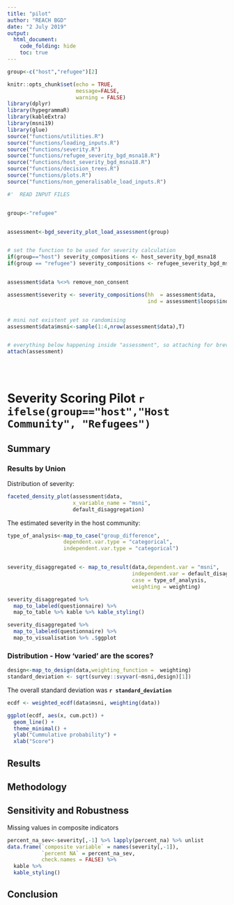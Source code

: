 ```yaml
---
title: "pilot"
author: "REACH BGD"
date: "2 July 2019"
output:
  html_document:
    code_folding: hide
    toc: true
---
```


```r

group<-c("host","refugee")[2]

knitr::opts_chunk$set(echo = TRUE,
                      message=FALSE,
                      warning = FALSE)
library(dplyr)
library(hypegrammaR)
library(kableExtra)
library(msni19)
library(glue)
source("functions/utilities.R")
source("functions/loading_inputs.R")
source("functions/severity.R")
source("functions/refugee_severity_bgd_msna18.R")
source("functions/host_severity_bgd_msna18.R")
source("functions/decision_trees.R")
source("functions/plots.R")
source("functions/non_generalisable_load_inputs.R")

#'  READ INPUT FILES


group<-"refugee"


assessment<-bgd_severity_plot_load_assessment(group)


# set the function to be used for severity calculation
if(group=="host") severity_compositions <- host_severity_bgd_msna18
if(group == "refugee") severity_compositions <- refugee_severity_bgd_msna18


assessment$data %<>% remove_non_consent

assessment$severity <- severity_compositions(hh  = assessment$data,
                                             ind = assessment$loops$individuals)


# msni not existent yet so randomising
assessment$data$msni<-sample(1:4,nrow(assessment$data),T)


# everything below happening inside "assessment", so attaching for brevity:
attach(assessment)


  
```



# Severity Scoring Pilot `r ifelse(group=="host","Host Community", "Refugees")`

## Summary

### Results by Union

Distribution of severity:

```r

faceted_density_plot(assessment$data,
                     x_variable_name = "msni",
                     default_disaggregation)

```

The estimated severity in the host community:





```r
type_of_analysis<-map_to_case("group_difference",
                  dependent.var.type = "categorical",
                  independent.var.type = "categorical")


severity_disaggregated <- map_to_result(data,dependent.var = "msni",
                                        independent.var = default_disaggregation,
                                        case = type_of_analysis,
                                        weighting = weighting)

severity_disaggregated %>%
  map_to_labeled(questionnaire) %>% 
  map_to_table %>% kable %>% kable_styling()

```


```r

severity_disaggregated %>%
  map_to_labeled(questionnaire) %>% 
  map_to_visualisation %>% .$ggplot


```

### Distribution - How 'varied' are the scores?
```r
design<-map_to_design(data,weighting_function =  weighting)
standard_deviation <- sqrt(survey::svyvar(~msni,design)[1])
```
The overall standard deviation was <b> `r standard_deviation` </b>

```r
ecdf <- weighted_ecdf(data$msni, weighting(data))

ggplot(ecdf, aes(x, cum.pct)) +
  geom_line() + 
  theme_minimal() + 
  ylab("Cummulative probability") + 
  xlab("Score")

```

## Results

## Methodology


## Sensitivity and Robustness

Missing values in composite indicators
```r

percent_na_sev<-severity[,-1] %>% lapply(percent_na) %>% unlist
data.frame(`composite variable` = names(severity[,-1]),
           `percent NA` = percent_na_sev,
           check.names = FALSE) %>%
  kable %>%
  kable_styling()
```

## Conclusion




